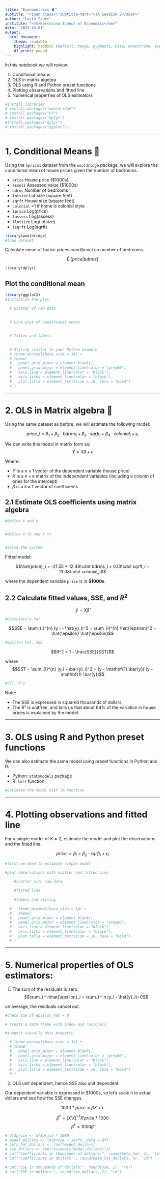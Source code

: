 ```yaml
---
title: "Econometrics 🫀"
subtitle: "<span class=\"subtitle-text\">TA Session 2</span>"
author: "Lucia Sauer"
institute: "<em>Barcelona School of Economics</em>"
date: "2025-10-01"
output:
  html_document:
    theme: readable
    highlight: haddock #default, tango, pygments, kate, monochrome, espresso, zenburn, haddock
    df_print: paged
---
```



In this notebook we will review:

1. Conditional means
2. OLS in matrix algebra
3. OLS using R and Python preset functions
4. Plotting observations and fitted line
5. Numerical properties of OLS estimators



```r
#install libraries
# install.packages("wooldridge")
# install.packages("DT")
# install.packages("dplyr")
#install.packages("dplyr")
# install.packages("ggplot2")
```

---

# **1. Conditional Means 🏡**
Using the `hprice1` dataset from the `wooldridge` package, we will explore the conditional mean of house prices given the number of bedrooms.

-  `price`     House price ($1000s)         
-  `assess`    Assessed value ($1000s)      
-  `bdrms`     Number of bedrooms           
-  `lotsize`   Lot size (square feet)       
-  `sqrft`     House size (square feet)     
-  `colonial`  =1 if home is colonial style 
-  `lprice`    Log(price)                   
-  `lassess`   Log(assess)                  
-  `llotsize`  Log(lotsize)                 
-  `lsqrft`    Log(sqrft)                   


```r
library(wooldridge)
#load dataset

```


Calculate mean of house prices conditional on number of bedrooms.

$$\hat{E} \ [price|bdrms]$$

```r
library(dplyr)

```

## Plot the conditional mean

```r
library(ggplot2)
#initialize the plot

  # Scatter of raw data
  
  
  # Line plot of conditional means
  
  
  # Titles and labels
  
  
  # Styling similar to your Python example
  # theme_minimal(base_size = 14) +
  # theme(
  #   panel.grid.minor = element_blank(),
  #   panel.grid.major = element_line(color = "grey80"),
  #   axis.line = element_line(color = "black"),
  #   axis.ticks = element_line(color = "black"),
  #   plot.title = element_text(size = 16, face = "bold")
  # )
```

---

# 2. OLS in Matrix algebra 🧮

Using the same dataset as before, we will estimate the following model:

$$price\_i = \beta_1 + \beta_2 \cdot bdrms_i  + \beta_3 \cdot sqrft_i + \beta_4 \cdot colonial_i + \epsilon_i $$

We can write this model in matrix form as:
$$ Y = X \beta + \epsilon $$

Where:

- $Y$ is a $n \times 1$ vector of the dependent variable (house price)
- $X$ is a $n \times k$ matrix of the independent variables (including a column of ones for the intercept)
- $\beta$ is a $k \times 1$ vector of coefficients



## 2.1 Estimate OLS coefficients using matrix algebra
```r
#define X and y


#define X_tX and X_ty


#solve the system

```

Fitted model:

$$\hat{price}_i = -21.55 + 12.49\cdot bdrms_i  + 0.13\cdot sqrft_i + 13.08\cdot colonial_i$$

where the dependent variable `price` is in **$1000s**.

## 2.2 Calculate fitted values, SSE, and $R^2$

$$\hat{y} = X \hat{\beta}$$

```r
#Calculate y_hat

```

$$SSE = \sum_{i}^{n} (y_i - \hat{y}_i)^2 = \sum_{i}^{n} \hat{\epsilon}^2 = \hat{\epsilon}´\hat{\epsilon}$$

```r
#epsilon_hat, SSE


```

$$R^2 = 1 - \frac{SSE}{SST}$$

where 
$$SST = \sum_{i}^{n} (y_i - \bar{y}_i)^2 = (y - \mathbf{1} \bar{y})'(y - \mathbf{1} \bar{y})$$

```r
#SST, R^2


```

Note: 

- The SSE is expressed in squared thousands of dollars.
- The R² is unitfree, and tells us that about 64% of the variation in house prices is explained by the model.

---

# **3. OLS using R and Python preset functions**

We can also estimate the same model using preset functions in Python and R.

- Python: `statsmodels` package
- R: `lm()` function

```r
#Estimate the model with lm function 


```

---

# **4. Plotting observations and fitted line**

For a simple model of $K=2$, estimate the model and plot the observations and the fitted line.

$$ price_i = \beta_1 + \beta_2 \cdot sqrft_i + \epsilon_i $$
```r
#first we need to estimate simple model

```


```r
#plot observations with scatter and fitted line

    #scatter with raw data
    
    #fitted line
    
    #labels and styling
    
  #   theme_minimal(base_size = 14) +
  #   theme(
  #   panel.grid.minor = element_blank(),
  #   panel.grid.major = element_line(color = "grey80"),
  #   axis.line = element_line(color = "black"),
  #   axis.ticks = element_line(color = "black"),
  #   plot.title = element_text(size = 16, face = "bold")
  # )
```

---

# **5. Numerical properties of OLS estimators:**


1. The sum of the residuals is zero:
$$\sum_i ^ n\hat{\epsilon}_i = \sum_i ^ n (y_i - \hat{y}_i)=0$$

on average, the residuals cancel out.

```r
#check sum of epsilon_hat = 0

```

```r
# Create a data frame with index and residuals

#inspect visually this property

  # theme_minimal(base_size = 14) +
  # theme(
  #   panel.grid.minor = element_blank(),
  #   panel.grid.major = element_line(color = "grey80"),
  #   axis.line = element_line(color = "black"),
  #   axis.ticks = element_line(color = "black"),
  #   plot.title = element_text(size = 16, face = "bold")
  # )
```

2. OLS unit dependent, hence SSE also unit dependent

Our dependent variable is expressed in \$1000s, so let's scale it to actual dollars and see how the SSE changes.


$$1000*price = \beta X + \epsilon$$

$$\hat{\beta} ^{*} = (X'X)^{-1}X'price*1000$$
$$\hat{\beta} ^{*} = 1000\hat{\beta}$$


```r
# df$price <- df$price * 1000
# model_dollars <- lm(price ~ sqrft, data = df)
# beta_hat_dollars <- coef(model_dollars)
# sse_dollars <- sum(residuals(model_dollars)^2)
# cat("Coefficients in thousands of dollars:", round(beta_hat, 4), "\n")
# cat("Coefficients in dollars:", round(beta_hat_dollars, 4), "\n")

# cat("SSE in thousands of dollars:", round(sse, 2), "\n")
# cat("SSE in dollars:", round(sse_dollars, 2), "\n")

```